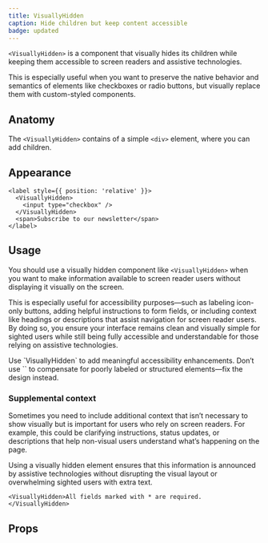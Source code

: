 ```yaml
---
title: VisuallyHidden
caption: Hide children but keep content accessible
badge: updated
---
```


`<VisuallyHidden>` is a component that visually hides its children while keeping them accessible to screen readers and assistive technologies.

This is especially useful when you want to preserve the native behavior and semantics of elements like checkboxes or radio buttons, but visually replace them with custom-styled components.

## Anatomy

The `<VisuallyHidden>` contains of a simple `<div>` element, where you can add children.

## Appearance

```tsx
<label style={{ position: 'relative' }}>
  <VisuallyHidden>
    <input type="checkbox" />
  </VisuallyHidden>
  <span>Subscribe to our newsletter</span>
</label>
```

## Usage

You should use a visually hidden component like `<VisuallyHidden>` when you want to make information available to screen reader users without displaying it visually on the screen.

This is especially useful for accessibility purposes—such as labeling icon-only buttons, adding helpful instructions to form fields, or including context like headings or descriptions that assist navigation for screen reader users. By doing so, you ensure your interface remains clean and visually simple for sighted users while still being fully accessible and understandable for those relying on assistive technologies.

<GuidelineTiles>
    <Do>
        <Do.Description>
        Use `VisuallyHidden` to add meaningful accessibility enhancements.
        </Do.Description>
    </Do>
    <Dont>
        <Dont.Description>
        Don’t use `<VisuallyHidden>` to compensate for poorly labeled or structured elements—fix the design instead.
        </Dont.Description>
    </Dont>
</GuidelineTiles>

### Supplemental context

Sometimes you need to include additional context that isn’t necessary to show visually but is important for users who rely on screen readers. For example, this could be clarifying instructions, status updates, or descriptions that help non-visual users understand what’s happening on the page.

Using a visually hidden element ensures that this information is announced by assistive technologies without disrupting the visual layout or overwhelming sighted users with extra text.

```tsx
<VisuallyHidden>All fields marked with * are required.</VisuallyHidden>
```

## Props

<StorybookHintMessage component={title} />

<PropsTable component={title} />
